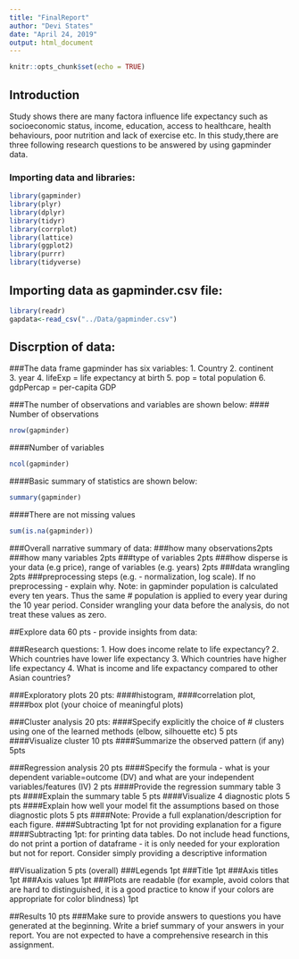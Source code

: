```yaml
---
title: "FinalReport"
author: "Devi States"
date: "April 24, 2019"
output: html_document
---
```


```r
knitr::opts_chunk$set(echo = TRUE)
```


## Introduction
Study shows there are many factora influence life expectancy such as socioeconomic status, income, education, access to healthcare, health behaviours, poor nutrition and lack of exercise etc. In this study,there are three following research questions to be answered by using gapminder data. 

### Importing data and libraries:

```r
library(gapminder)
library(plyr)
library(dplyr)
library(tidyr)
library(corrplot)
library(lattice)
library(ggplot2)
library(purrr)
library(tidyverse)

```
## Importing data as gapminder.csv file:   

```r
library(readr)
gapdata<-read_csv("../Data/gapminder.csv")

```
## Discrption of data:
###The data frame gapminder has six variables: 
1. Country
2. continent	
3. year	
4. lifeExp =	life expectancy at birth
5. pop	 = total population
6. gdpPercap = 	per-capita GDP

###The number of observations and variables are shown below:
#### Number of observations
```r
nrow(gapminder)
```

####Number of variables

```r
ncol(gapminder)
```

####Basic summary of statistics are shown below:

```r
summary(gapminder)
```

####There are not missing values

```r
sum(is.na(gapminder))

```














###Overall narrative summary of data:
###how many observations2pts
###how many variables 2pts
###type of variables 2pts
###how disperse is your data (e.g price), range of variables (e.g. years) 2pts
###data wrangling 2pts
###preprocessing steps (e.g. - normalization, log scale). If no preprocessing - explain why. Note: in gapminder population is calculated every ten years. Thus the same # population is applied to every year during the 10 year period. Consider wrangling your data before the analysis, do not treat these values as zero.


##Explore data 60 pts - provide insights from data:

###Research questions:
1. How does income relate to life expectancy?
2. Which countries have lower life expectancy
3. Which countries have higher life expectancy
4. What is income and life expactancy compared to other Asian countries?

###Exploratory plots 20 pts:
####histogram, 
####correlation plot, 
####box plot (your choice of meaningful plots)

###Cluster analysis 20 pts:
####Specify explicitly the choice of # clusters using one of the learned methods (elbow, silhouette etc) 5 pts
####Visualize cluster 10 pts
####Summarize the observed pattern (if any) 5pts

###Regression analysis 20 pts
####Specify the formula - what is your dependent variable=outcome (DV) and what are your independent variables/features (IV) 2 pts
####Provide the regression summary table 3 pts
####Explain the summary table 5 pts
####Visualize 4 diagnostic plots 5 pts
####Explain how well your model fit the assumptions based on those diagnostic plots 5 pts
####Note: Provide a full explanation/description for each figure. 
####Subtracting 1pt for not providing explanation for a figure
####Subtracting 1pt: for printing data tables. Do not include head functions, do not print a portion of dataframe - it is only needed for your exploration but not for report. Consider simply providing a descriptive information

##Visualization 5 pts (overall)
###Legends 1pt
###Title 1pt
###Axis titles 1pt
###Axis values 1pt
###Plots are readable (for example, avoid colors that are hard to distinguished, it is a good practice to know if your colors are appropriate for color blindness) 1pt

##Results 10 pts
###Make sure to provide answers to questions you have generated at the beginning. Write a brief summary of your answers in your report. You are not expected to have a comprehensive research in this assignment.





